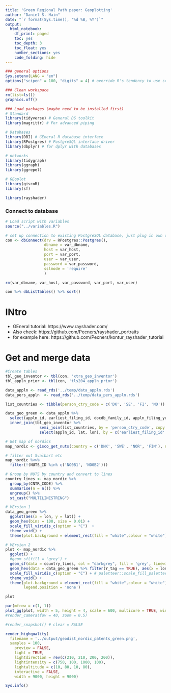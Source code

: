 ```yaml
---
title: 'Green Regional Path paper: Geoplotting'
author: "Daniel S. Hain"
date: "`r format(Sys.time(), '%d %B, %Y')`"
output:
  html_notebook:
    df_print: paged
    toc: yes
    toc_depth: 3
    toc_float: yes
    number_sections: yes
    code_folding: hide
---
```


```r
### general options
Sys.setenv(LANG = "en")
options("scipen" = 100, "digits" = 4) # override R's tendency to use scientific notation

### Clean workspace
rm(list=ls())
graphics.off()

### Load packages (maybe need to be installed first)
# Standard
library(tidyverse) # General DS toolkit
library(magrittr) # For advanced piping

# Databases
library(DBI) # GEneral R database interface
library(RPostgres) # PostgreSQL interface driver 
library(dbplyr) # for dplyr with databases

# networks
library(tidygraph)
library(ggraph)
library(ggrepel)

# GEoplot
library(giscoR)
library(sf)

library(rayshader)
```


### Connect to database

```r
# Load script with variables
source("../variables.R")

# set up connection to existing PostgreSQL database, just plug in own details
con <- dbConnect(drv = RPostgres::Postgres(), 
                 dbname = var_dbname,
                 host = var_host, 
                 port = var_port,
                 user = var_user, 
                 password = var_password,
                 sslmode = 'require'
                 )

rm(var_dbname, var_host, var_password, var_port, var_user)
```

```r
con %>% dbListTables() %>% sort()
```

# INtro

* GEneral tutorial: https://www.rayshader.com/
* Also check: https://github.com/Pecners/rayshader_portraits
* for example here: https://github.com/Pecners/kontur_rayshader_tutorial 

# Get and merge data

```r
#Create tables
tbl_geo_inventor <- tbl(con, 'xtra_geo_inventor')
tbl_appln_prior <- tbl(con, 'tls204_appln_prior')
```

```r
data_appln <- read_rds('../temp/data_appln.rds')
data_pers_appln  <- read_rds('../temp/data_pers_appln.rds')
```


```r
list_countries <- tibble(person_ctry_code = c('DK', 'SE', 'FI', 'NO'))

data_geo_green <- data_appln %>%
  select(appln_id, earliest_filing_id, docdb_family_id, appln_filing_year, nb_inventors, Y_tag, period) %>%
  inner_join(tbl_geo_inventor %>% 
               semi_join(list_countries, by = 'person_ctry_code', copy = TRUE) %>%
               select(appln_id, lat, lon), by = c('earliest_filing_id' = 'appln_id'), copy = TRUE)
```


```r
# Get map of nordics
map_nordic <- gisco_get_nuts(country = c('DNK', 'SWE', 'NOR', 'FIN'), nuts_level = 3, year = '2016')

# filter out Svalbart etc
map_nordic %<>%
  filter(!(NUTS_ID %in% c('NO0B1', 'NO0B2')))

# Group by NUTS by country and convert to lines
country_lines <- map_nordic %>%
  group_by(CNTR_CODE) %>%
  summarise(n = n()) %>%
  ungroup() %>%
  st_cast("MULTILINESTRING")
```


```r
# VErsion 1
data_geo_green %>% 
  ggplot(aes(x = lon, y = lat)) +
  geom_hex(bins = 100, size = 0.01) +
  scale_fill_viridis_c(option = "C")  +
  theme_void() +
  theme(plot.background = element_rect(fill = "white",colour = "white") )
```



```r
# VErsion 2
plot <- map_nordic %>%
  ggplot() +
  #geom_sf(fill = 'grey') +
  geom_sf(data = country_lines, col = "darkgrey", fill = 'grey', linewidth = 0.1) + 
  geom_hex(data = data_geo_green %>% filter(Y_tag == TRUE), aes(x = lon, y = lat), bins =1000, size = 0.01) +
  scale_fill_viridis_c(option = "C") + # paletteer::scale_fill_paletteer_c("grDevices::Zissou 1") + 
  theme_void() +
  theme(plot.background = element_rect(fill = "white",colour = "white"),
        legend.position = 'none')

plot
```


```r
par(mfrow = c(1, 1))
plot_gg(plot, width = 5, height = 4, scale = 600, multicore = TRUE, windowsize = c(1000, 800))
#render_camera(fov = 40, zoom = 0.5)

#render_snapshot() # clear = FALSE
```

```r
render_highquality(
  filename = '../output/geodist_nordic_patents_green.png',
  samples = 100, 
    preview = FALSE,
    light = TRUE,
    lightdirection = rev(c(210, 210, 200, 200)),
    lightintensity = c(750, 100, 1000, 100),
    lightaltitude = c(10, 80, 10, 80),
    interactive = FALSE,
    width = 9000, height = 9000)
```


```r
Sys.info()
```

